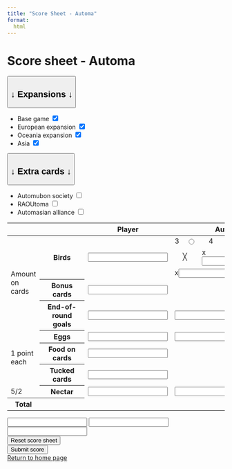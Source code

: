 ```yaml
---
title: "Score Sheet - Automa"
format:
  html
---
```


```{=html}
<head>
	<meta charset="utf-8">
	<meta name="viewport" content="width=device-width, initial-scale=1">
    <script src="https://ajax.googleapis.com/ajax/libs/jquery/3.7.1/jquery.min.js"></script>
	<link href="https://cdn.jsdelivr.net/npm/bootstrap@5.3.3/dist/css/bootstrap.min.css" rel="stylesheet">
	<script src="https://cdn.jsdelivr.net/npm/bootstrap@5.3.3/dist/js/bootstrap.bundle.min.js"></script>

	<link rel="stylesheet" type="text/css" href="css/styles.css" media="screen" />
	<script src="js/score_sheet_automa_scripts.js"></script>
</head>

<body class="parallax" onload="on_load()">

    <form class="google_form" id="google_form" name="google_form"  target="_top" method="POST" onsubmit="myFunction()" action="https://script.google.com/macros/s/AKfycbwm0-b47heUxm6uNym732n3WV6jMX7uVLaIWoeC7tV2MnZIJFjiogWysy5mFSZBRGs1Aw/exec">

        <div class="container-fluid" id="container_header">

            <div class="row mt-1 justify-content-center margin_auto">

                <div class="col-auto p-0 card">

                    <div class="py-0 card-header text-center">

                        <h1 class="m-0">Score sheet - Automa</h2>
                    </div>
                </div>
            </div>

            <div class="row gx-3 mt-3" id="row_checkboxes">

                <div class="col-6 dropdown">

                    <button class="w-100 btn btn-info" type="button" id="button_dropdown_expansions_menu" data-bs-toggle="dropdown" aria-haspopup="true" aria-expanded="true">
                        <h2 class="p-0 m-0">&#x2193; Expansions &#x2193;</h2>
                    </button>

                    <ul class="p-0 dropdown-menu checkbox-menu allow-focus" aria-labelledby="button_dropdown_expansions_menu" style="width: 92%;">
                    
                        <li>

                            <label for="col_base_game_checkbox" id="row_base_game">
                                Base game
                                <input id="col_base_game_checkbox_hidden" name="base" type="hidden" value="no"/>
                                <input id="col_base_game_checkbox" name="base" type="checkbox" value="yes" checked/>
                            </label>
                        </li>

                        <li>
                            <label for="col_european_expansion_checkbox" id="row_european_expansion">
                                European expansion
                                <input id="col_european_expansion_checkbox_hidden" name="european_expansion" type="hidden" value="no"></input>
                                <input id="col_european_expansion_checkbox" name="european_expansion" type="checkbox" value="yes" checked>
                            </label>
                        </li>

                        <li>
                            <label for="col_oceania_expansion_checkbox" id="row_oceania_expansion">
                                Oceania expansion
                                <input id="col_oceania_expansion_checkbox_hidden" name="oceania_expansion" type="hidden" value="no"></input>
                                <input id="col_oceania_expansion_checkbox" name="oceania_expansion" type="checkbox" value="yes" checked>
                            </label>
                        </li>

                        <li>
                            <label for="col_asia_checkbox" id="row_asia">
                                Asia
                                <input id="col_asia_checkbox_hidden" name="asia" type="hidden" value="no"></input>
                                <input id="col_asia_checkbox" name="asia" type="checkbox" value="yes" checked>
                            </label>
                        </li>
                    </ul>
                </div>

                <div class="col-6 dropdown">

                    <button class="w-100 btn btn-info" type="button" id="button_dropdown_extra_cards_menu" data-bs-toggle="dropdown" aria-haspopup="true" aria-expanded="true">
                        <h2 class="p-0 m-0">&#x2193; Extra cards &#x2193;</h2>
                    </button>

                    <ul class="py-0 dropdown-menu checkbox-menu allow-focus" aria-labelledby="button_dropdown_extra_cards_menu" style="width: 92%;">
                    
                        <li>
                            <label for="col_automubon_society_checkbox" id="row_automubon_society">
                                Automubon society
                                <input id="col_automubon_society_checkbox_hidden" name="automubon_society" type="hidden" value="no"></input>
                                <input id="col_automubon_society_checkbox" name="automubon_society" type="checkbox" value="yes">
                            </label>
                        </li>

                        <li>
                            <label for="col_RAOUtoma_checkbox" id="row_RAOUtoma">
                                RAOUtoma
                                <input id="col_RAOUtoma_checkbox_hidden" name="RAOUtoma" type="hidden" value="no"></input>
                                <input id="col_RAOUtoma_checkbox" name="RAOUtoma" type="checkbox" value="yes">
                            </label>
                        </li>

                        <li>
                            <label for="col_automasian_alliance_checkbox" id="row_automasian_alliance">
                                Automasian alliance
                                <input id="col_automasian_alliance_checkbox_hidden" name="automasian_alliance" type="hidden" value="no"></input>
                                <input id="col_automasian_alliance_checkbox" name="automasian_alliance" type="checkbox" value="yes">
                            </label>
                        </li>
                    </ul>
                </div>
            </div>

            <div class="row p-0 mt-3 justify-content-center margin_auto" id="row_score_sheet">

                <table class="col-12 mb-0 table table-bordered">

                    <thead>

                        <tr>

                            <th class="bg-info" style="width:10%; border-right: 0px;"></th>

                            <th class="bg-info" style="width:24%; border-left: 0px;"></th>

                            <th class="bg-info" style="width:33%">Player</th>

                            <th class="bg-info" colspan="6" style="width:33%">Automa</th>
                        </tr>
                    </thead>
                
                    <tbody>

                        <tr>

                            <td class="bg-light rowspan-vertical" rowspan="5">Amount on cards</td>

                            <th style="vertical-align:middle;" class="bg-info" rowspan="3">Birds</th>

                            <td rowspan="3"><input type="number" id="cell_player_birds" name="player_birds" min="0" required></td>

                            <td class="bg-light" align="right" style="border-right-style: hidden; border-bottom-style: hidden;">
                                <label for="radio_difficulty_choice_eaglet">3</label>
                            </td>

                            <td class="bg-light" align="left" style="border-right-style: hidden; border-bottom-style: hidden;">
                                <input type="radio" id="radio_difficulty_choice_eaglet" name="difficulty" value="eaglet" style="width:75%;" required/>
                                
                            </td>
                        
                            <td class="bg-light" align="right" style="border-right-style: hidden; border-bottom-style: hidden;">
                                <label for="radio_difficulty_choice_eagle">4</label>
                            </td>

                            <td class="bg-light" align="left" style="border-right-style: hidden; border-bottom-style: hidden;">
                                <input type="radio" id="radio_difficulty_choice_eagle" name="difficulty" value="eagle" style="width:75%;"/>
                            </td>
                        
                            <td class="bg-light" align="right" style="border-right-style: hidden; border-bottom-style: hidden;">
                                <label for="radio_difficulty_choice_eagle-eyed_eagle">5</label>
                            </td>

                            <td class="bg-light" align="left" style="border-bottom-style: hidden;">
                                <input type="radio" id="radio_difficulty_choice_eagle-eyed_eagle" name="difficulty" value="eagle-eyed_eagle" style="width:75%;"/>
                            </td>
                        </tr>
                
                        <tr>

                            <td class="bg-light" colspan="2" align="center" style="border-right-style: hidden;">&#x2573;</td>
                            <td colspan="4">x<input type="number" id="cell_automa_n_drawn_cards" name="automa_n_drawn_cards" min="0" required></td>
                        </tr>

                        <tr>

                            <td colspan="6">x<input type="number" id="cell_automa_played_birds" name="automa_played_birds" min="0" required></td>
                        </tr>
        
                        <tr>

                            <th class="bg-info">Bonus cards</th>

                            <td><input type="number" id="cell_player_bonus_cards" name="player_bonus_cards" min="0" required></td>

                            <td class="bg-secondary" colspan="6"></td>
                        </tr>
        
                        <tr>
                            <th class="bg-info" scope="row">End-of-round goals</th>

                            <td class="bg-info">
                                <input type="number" id="cell_player_end-of-round_goals" name="player_end-of-round_goals" min="0" required>
                            </td>
                            
                            <td class="bg-info" colspan="6">
                                <input type="number" id="cell_automa_end-of-round_goals" name="automa_end-of-round_goals" min="0" required>
                            </td>
                        </tr>
        
                        <tr>

                            <td class="bg-light rowspan-vertical" rowspan="3">1 point each</td>

                            <th class="bg-info" scope="row">Eggs</th>

                            <td class="bg-info">
                                <input type="number" id="cell_player_eggs" name="player_eggs" min="0" required>
                            </td>

                            <td class="bg-info" colspan="6">
                                <input type="number" id="cell_automa_laid_eggs" name="automa_laid_eggs" min="0" required>
                            </td>
                        </tr>
        
                        <tr>

                            <th class="bg-info" scope="row">Food on cards</th>

                            <td class="bg-info">
                                <input type="number" id="cell_player_food_on_cards" name="player_food_on_cards" min="0" required>
                            </td>

                            <td class="bg-secondary" colspan="6"></td>
                        </tr>
        
                        <tr>

                            <th class="bg-info" scope="row">Tucked cards</th>

                            <td class="bg-info">
                                <input type="number" id="cell_player_tucked_cards" name="player_tucked_cards" min="0" required>
                            </td>

                            <td class="bg-secondary" colspan="6"></td>
                        </tr>

                        <tr id="row_nectar">

                            <td class="bg-light rowspan-vertical" rowspan="1">5/2</td>

                            <th class="bg-info" scope="row">Nectar</th>

                            <td class="bg-info">
                                <input type="number" id="cell_player_nectar" name="player_nectar" min="0">
                            </td>

                            <td class="bg-info" colspan="6">
                                <input type="number" id="cell_automa_nectar" name="automa_nectar" min="0">
                            </td>
                        </tr>

                        <tr id="row_duet_tokens" style="visibility: collapse;">

                            <td class="bg-light rowspan-vertical" rowspan="1">1 point each</td>

                            <th class="bg-info" scope="row">Duet tokens in largest contiguous group</th>

                            <td class="bg-info">
                                <input type="number" id="cell_player_duet_tokens" name="player_duet_tokens" min="0">
                            </td>

                            <td class="bg-info" colspan="6">
                                <input type="number" id="cell_automa_duet_tokens" name="automa_duet_tokens" min="0">
                            </td>
                        </tr>
        
                        <tr>

                            <th class="bg-success" scope="row" style="border-right: 0px;">Total</th>

                            <th class="bg-success" scope="row" style="border-left: 0px;"></th>

                            <td class="bg-success">
                                <div id="cell_player_total_score"></div>
                            </td>

                            <td class="bg-success" colspan="6">
                                <div id="cell_automa_total_score"></div>
                            </td>
                        </tr>
                    </tbody>
                </table>

            </div>

            <div class="is_hidden" id="data_to_submit">
                <input id="input_automa_drawn_cards" name="automa_drawn_cards"/>
                <input id="input_player_total_score" name="player_total_score"/>
                <input id="input_automa_total_score" name="automa_total_score"/>
            </div>

            <div class="row gx-3 mt-3" id="row_reset_submit_buttons">

                <div class="col-6">
                    <button class="w-100 btn btn-warning nav-button" type="button" id="button_reset_sheet">
                        Reset score sheet
                    </button>
                </div>

                <div class="col-6">
                    <button class="w-100 btn btn-success nav-button" id="submit" name="submit" value = "Score Sheet: Automa" access="false" style="default" type="submit" onclick="populate_form_data()">
                        Submit score
                    </button>
                </div>
            </div>

            <div class="row p-0 mt-3 justify-content-center margin_auto" id="row_go_back_button">

                <a class="col-6 btn btn-primary nav-button" href="https://noahbolohan.github.io/wingspan-utilities/index.html">Return to home page</a>
            </div>
        </div>
    </form>
</body>
```